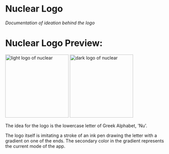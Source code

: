 # **Nuclear Logo**
*Documentation of ideation behind the logo*

# **Nuclear Logo Preview:**

<div>
<img src="../library/logos/logo-light-preview.png" alt="light logo of nuclear" style="width: 200px; height: 200px;" />
<img src="../library/logos/logo-dark-preview.png" alt="dark logo of nuclear" style="width: 200px; height: 200px;" />
</div>

The idea for the logo is the lowercase letter of Greek Alphabet, 'Nu'.

The logo itself is imitating a stroke of an ink pen drawing the letter with a gradient on one of the ends. The secondary color in the gradient represents the current mode of the app.